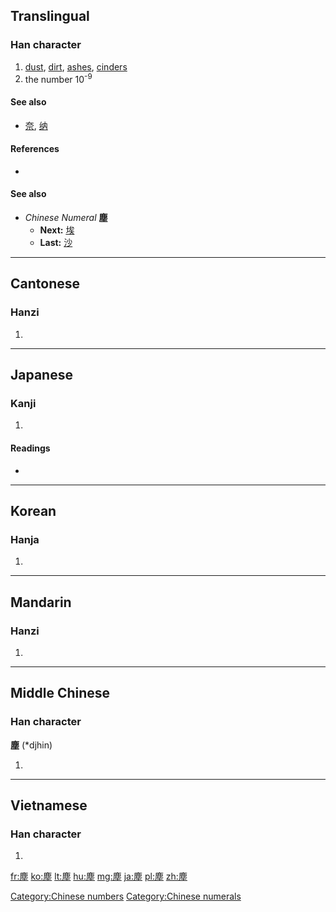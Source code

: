 {{also|尘}}
==Translingual==

===Han character===
{{Han char|rn=32|rad=土|as=11|sn=14|four=0021<sub>4</sub>|canj=戈心土 (IPG)}}

# [[dust]], [[dirt]], [[ashes]], [[cinders]]
# the number 10<sup>-9</sup>

====See also====
* [[奈]], [[纳]]

====References====
* {{Han ref|kx=0236.380|dkj=05388|dj=0475.040|hdz=10482.030|uh=5875|ud=22645|bh=B9D0|bd=47568}}

====See also====
* ''Chinese Numeral'' '''塵'''
** '''Next:''' [[埃]]
** '''Last:''' [[沙]]

[[Category:Chinese numbers]]
[[Category:Chinese numerals]]

----

==Cantonese==

===Hanzi===
{{yue-hanzi|jyut=|y=chan4|sim=尘}}

# {{defn|lang=yue|sort=土11}}

----

==Japanese==

===Kanji===
{{ja-kanji|grade=|rs=土11}}

# {{defn|lang=ja|sort=土11}}

====Readings====
* {{ja-readings|on=[[じん]] (jin)|kun=[[ちり]] (chiri)}}

----

==Korean==

===Hanja===
{{ko-hanja|hangeul=진|rv=jin|mr=chin}}

# {{defn|lang=ko|sort=土11}}

----

==Mandarin==

===Hanzi===
{{cmn-hanzi|sim=尘|pin=[[chén]] ([[chen2]])|wg=ch'en<sup>2</sup>}}

# {{defn|lang=cmn|sort=土11}}

----

==Middle Chinese==

===Han character===
'''塵''' (*djhin)<!--note: asterisk indicates that this character appears more than four times in the Tang Dynasty corpus of literature-->

# {{defn|lang=zhx-mid|sort=土11}}

----

==Vietnamese==

===Han character===
{{vi-hantu|[[trần]], [[chần]]|rs=土11}}

# {{defn|lang=vi|sort=土11}}

[[fr:塵]]
[[ko:塵]]
[[lt:塵]]
[[hu:塵]]
[[mg:塵]]
[[ja:塵]]
[[pl:塵]]
[[zh:塵]]